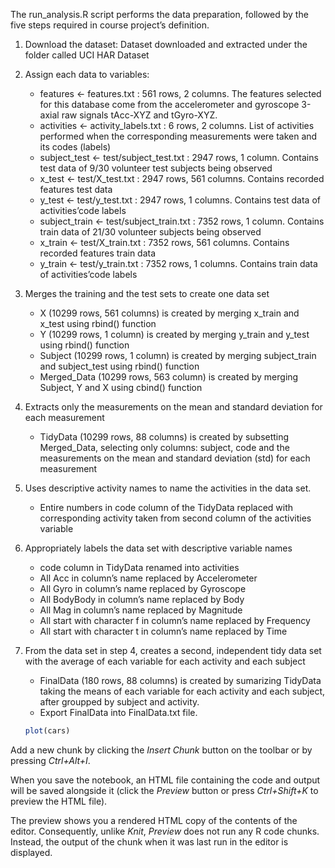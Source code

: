 The run_analysis.R script performs the data preparation, followed by the five steps required in course project’s definition.

1. Download the dataset: Dataset downloaded and extracted under the folder called UCI HAR Dataset

2. Assign each data to variables:
    - features <- features.txt : 561 rows, 2 columns. The features selected for this database come from the accelerometer and gyroscope 3-axial raw signals tAcc-XYZ and tGyro-XYZ.
    - activities <- activity_labels.txt : 6 rows, 2 columns. List of activities performed when the corresponding measurements were taken and its codes (labels)
    - subject_test <- test/subject_test.txt : 2947 rows, 1 column. Contains test data of 9/30 volunteer test subjects being observed
    - x_test <- test/X_test.txt : 2947 rows, 561 columns. Contains recorded features test data
    - y_test <- test/y_test.txt : 2947 rows, 1 columns. Contains test data of activities’code labels
    - subject_train <- test/subject_train.txt : 7352 rows, 1 column. Contains train data of 21/30 volunteer subjects being observed
    - x_train <- test/X_train.txt : 7352 rows, 561 columns. Contains recorded features train data
    - y_train <- test/y_train.txt : 7352 rows, 1 columns. Contains train data of activities’code labels

3. Merges the training and the test sets to create one data set
    - X (10299 rows, 561 columns) is created by merging x_train and x_test using rbind() function
    - Y (10299 rows, 1 column) is created by merging y_train and y_test using rbind() function
    - Subject (10299 rows, 1 column) is created by merging subject_train and subject_test using rbind() function
    - Merged_Data (10299 rows, 563 column) is created by merging Subject, Y and X using cbind() function

4. Extracts only the measurements on the mean and standard deviation for each measurement
    - TidyData (10299 rows, 88 columns) is created by subsetting Merged_Data, selecting only columns: subject, code and the measurements on the mean and standard deviation (std) for each measurement

5. Uses descriptive activity names to name the activities in the data set.
    - Entire numbers in code column of the TidyData replaced with corresponding activity taken from second column of the activities variable

6. Appropriately labels the data set with descriptive variable names
    - code column in TidyData renamed into activities
    - All Acc in column’s name replaced by Accelerometer
    - All Gyro in column’s name replaced by Gyroscope
    - All BodyBody in column’s name replaced by Body
    - All Mag in column’s name replaced by Magnitude
    - All start with character f in column’s name replaced by Frequency
    - All start with character t in column’s name replaced by Time

7. From the data set in step 4, creates a second, independent tidy data set with the average of each variable for each activity and each subject
    - FinalData (180 rows, 88 columns) is created by sumarizing TidyData taking the means of each variable for each activity and each subject, after groupped by subject and activity.
    - Export FinalData into FinalData.txt file.
```r
plot(cars)
```

Add a new chunk by clicking the *Insert Chunk* button on the toolbar or by pressing *Ctrl+Alt+I*.

When you save the notebook, an HTML file containing the code and output will be saved alongside it (click the *Preview* button or press *Ctrl+Shift+K* to preview the HTML file).

The preview shows you a rendered HTML copy of the contents of the editor. Consequently, unlike *Knit*, *Preview* does not run any R code chunks. Instead, the output of the chunk when it was last run in the editor is displayed.
